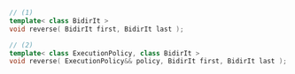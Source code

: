 ```cpp
// (1)
template< class BidirIt >
void reverse( BidirIt first, BidirIt last );

// (2)
template< class ExecutionPolicy, class BidirIt >
void reverse( ExecutionPolicy&& policy, BidirIt first, BidirIt last );
```
